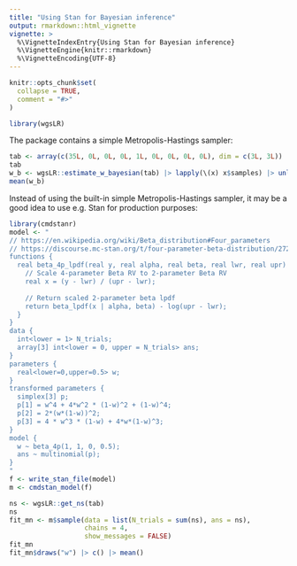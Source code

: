 ```yaml
---
title: "Using Stan for Bayesian inference"
output: rmarkdown::html_vignette
vignette: >
  %\VignetteIndexEntry{Using Stan for Bayesian inference}
  %\VignetteEngine{knitr::rmarkdown}
  %\VignetteEncoding{UTF-8}
---
```


```r
knitr::opts_chunk$set(
  collapse = TRUE,
  comment = "#>"
)
```

```r
library(wgsLR)
```

The package contains a simple Metropolis-Hastings sampler:

```r
tab <- array(c(35L, 0L, 0L, 0L, 1L, 0L, 0L, 0L, 0L), dim = c(3L, 3L))
tab
w_b <- wgsLR::estimate_w_bayesian(tab) |> lapply(\(x) x$samples) |> unlist()
mean(w_b)
```

Instead of using the built-in simple Metropolis-Hastings sampler, 
it may be a good idea to use e.g. Stan for production purposes:

```r
library(cmdstanr)
model <- "
// https://en.wikipedia.org/wiki/Beta_distribution#Four_parameters
// https://discourse.mc-stan.org/t/four-parameter-beta-distribution/27216/2
functions {
  real beta_4p_lpdf(real y, real alpha, real beta, real lwr, real upr) {
    // Scale 4-parameter Beta RV to 2-parameter Beta RV
    real x = (y - lwr) / (upr - lwr);
    
    // Return scaled 2-parameter beta lpdf
    return beta_lpdf(x | alpha, beta) - log(upr - lwr);
  }
}
data {
  int<lower = 1> N_trials;
  array[3] int<lower = 0, upper = N_trials> ans;
}
parameters {
  real<lower=0,upper=0.5> w;
}
transformed parameters {
  simplex[3] p;
  p[1] = w^4 + 4*w^2 * (1-w)^2 + (1-w)^4;
  p[2] = 2*(w*(1-w))^2;
  p[3] = 4 * w^3 * (1-w) + 4*w*(1-w)^3;
}
model {
  w ~ beta_4p(1, 1, 0, 0.5);
  ans ~ multinomial(p);
}
"
f <- write_stan_file(model)
m <- cmdstan_model(f)
```

```r
ns <- wgsLR::get_ns(tab)
ns
fit_mn <- m$sample(data = list(N_trials = sum(ns), ans = ns), 
                   chains = 4, 
                   show_messages = FALSE)
fit_mn
fit_mn$draws("w") |> c() |> mean()
```
